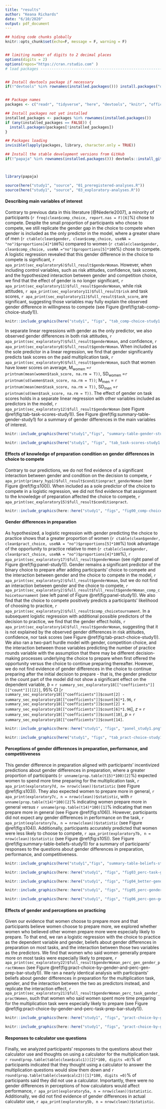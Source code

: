 ```yaml
---
title: "results"
author: "Keana Richards"
date: "6/10/2020"
output: pdf_document
---
```


```r

## hiding code chunks globally 
knitr::opts_chunk$set(echo=F, message = F, warning = F)


## limiting number of digits to 2 decimal places
options(digits = 2)
options(repos="https://cran.rstudio.com" )
# load packages -----------------------------------------------------------


## Install devtools package if necessary
if(!"devtools" %in% rownames(installed.packages())) install.packages("devtools")


## Package names
packages <- c("readr", "tidyverse", "here", "devtools", "knitr", "officer", "summarytools")

## Install packages not yet installed
installed_packages <- packages %in% rownames(installed.packages())
if (any(installed_packages == FALSE)) {
  install.packages(packages[!installed_packages])
}

## Packages loading
invisible(lapply(packages, library, character.only = TRUE))

## Install the stable development versions from GitHub
if(!"papaja" %in% rownames(installed.packages())) devtools::install_github("crsh/papaja")



library(papaja)

source(here("study1", "source", "01_preregistered-analyses.R"))
source(here("study1", "source", "03_exploratory-analyses.R"))

```

#### Describing main variables of interest

Contrary to previous data in this literature [@Niederle2007], a minority of participants (`r freq(clean$comp_choice, report.nas = F)[6]`%) chose to compete. Despite the small proportion of participants who chose to compete, we still replicate the gender gap in the choice to compete when gender is included as the only predictor in the model, where a greater share of men (`r ctable(clean$gender, clean$comp_choice, useNA = "no")$proportions[4]*100`%) compared to women (`r ctable(clean$gender, clean$comp_choice, useNA ="no")$proportions[5]*100`%) chose to compete. A logistic regression revealed that this gender difference in the choice to compete is significant, `r apa_print(sec_exploratory6)$full_result$genderWoman`. However, when including control variables, such as risk attitudes, confidence, task scores, and the hypothesized interaction between gender and competition choice, we find that the effect of gender is no longer significant, `r apa_print(sec_exploratory11)$full_result$genderWoman`, while risk attitudes, `r apa_print(sec_exploratory11)$full_result$risk` and task scores, `r apa_print(sec_exploratory11)$full_result$task_score`, are significant, suggesting those variables may fully explain the observed gender difference in willingness to compete (see Figure \@ref(fig:tab-comp-choice-study1)). 


```r
knitr::include_graphics(here("study1", "figs", "tab_comp-choice-study1.png"))
```

In separate linear regressions with gender as the only predictor, we also observed gender differences in both risk attitudes, `r apa_print(sec_exploratory7)$full_result$genderWoman`, and confidence, `r apa_print(sec_exploratory8)$full_result$genderWoman`. When included as the sole predictor in a linear regression, we find that gender significantly predicts task scores on the paid multiplication task, `r apa_print(sec_exploratory9)$full_result$genderWoman`, such that women have lower scores on average, M~women~ =`r printnum(mean(women$task_score, na.rm = T))`, SD~women~ =`r printnum(sd(women$task_score, na.rm = T))`; M~men~ = `r printnum(mean(men$task_score, na.rm = T))`, SD~men~ =`r printnum(sd(men$task_score, na.rm = T))`. The effect of gender on task scores holds in a separate linear regression with other variables included as predictors in the model, `r apa_print(sec_exploratory12)$full_result$genderWoman` (see Figure \@ref(fig:tab-task-scores-study1)). See Figure \@ref(fig:summary-table-gender-study1) for a summary of gender differences in the main variables of interest. 


```r
knitr::include_graphics(here("study1","figs", "summary-table-gender-study1.png"))
```

```r
knitr::include_graphics(here("study1", "figs", "tab_task-scores-study1.png"))
```

#### Effects of knowledge of preparation condition on gender differences in choice to compete  

Contrary to our predictions, we do not find evidence of a significant interaction between gender and condition on the decision to compete, `r apa_print(primary_hyp1)$full_result$conditionpract_genderWoman` (see Figure \@ref(fig:s100)). When included as a sole predictor of the choice to compete in a logistic regression, we did not find evidence that assignment to the knowledge of preparation affected the choice to compete, `r apa_print(sec_exploratory15)$full_result$conditionpract`. 


```r
knitr::include_graphics(here::here("study1", "figs", "fig00_comp-choice-by-gender-and-cond-bar.png"))

```

#### Gender differences in preparation 

As hypothesized, a logistic regression with gender predicting the choice to practice shows that a greater proportion of women (`r ctable(clean$gender, clean$pract_choice, useNA = "no")$proportions[5]*100`%) took advantage of the opportunity to practice relative to men (`r ctable(clean$gender, clean$pract_choice, useNA = "no")$proportions[4]*100`%), `r apa_print(sec_exploratory17)$full_result$genderWoman` (see right panel of Figure \@ref(fig:panel-study1)). Gender remains a significant predictor of the binary choice to prepare after adding participants' choice to compete and the interaction between gender and the choice to compete in the model, `r apa_print(sec_exploratory2)$full_result$genderWoman`, but we do not find an interaction between gender and the choice to compete, `r apa_print(sec_exploratory2)$full_result$full_result$genderWoman_comp_choicetournament` (see left panel of Figure \@ref(fig:panel-study1)). We also find that the choice to compete positively predicts a participants' likelihood of choosing to practice, `r apa_print(sec_exploratory2)$full_result$comp_choicetournament`. In a subsequent logistic regression with additional possible predictors of the decision to practice, we find that the gender effect holds, `r apa_print(sec_exploratory14)$full_result$genderWoman`, suggesting that it is not explained by the observed gender differences in risk attitudes, confidence, nor task scores (see Figure \@ref(fig:tab-pract-choice-study1)). We also ran a two-part hurdle model with gender, competition choice, and the interaction between those variables predicting the number of practice rounds variable with the assumption that there may be different decision-making processes underlying the choice to prepare when first offered the opportunity versus the choice to continue preparing thereafter. However, we do not find evidence of gender differences in the choice to continue preparing after the initial decision to prepare - that is, the gender predictor in the count part of the model did not show a significant effect on the dependent variable, *b* = `r summary_sec_exploratory18[["coefficients"]][["count"]][[2]]`, 95% CI [`r summary_sec_exploratory18[["coefficients"]]$count[2] - summary_sec_exploratory18[["coefficients"]]$count[6]*1.96`, `r summary_sec_exploratory18[["coefficients"]]$count[2] + summary_sec_exploratory18[["coefficients"]]$count[6]*1.96`], *z* = `r summary_sec_exploratory18[["coefficients"]]$count[10]`, *p* = `r summary_sec_exploratory18[["coefficients"]]$count[14]`. 


```r
knitr::include_graphics(here::here("study1", "figs", "panel_study1.png"))

```


```r
knitr::include_graphics(here("study1", "figs", "tab_pract-choice-study1.png"))
```


#### Perceptions of gender differences in preparation, performance, and competitiveness

This gender difference in preparation aligned with participants' incentivized predictions about gender differences in preparation, where a greater proportion of participants (`r unname(prop.table(t15)*100)[2]`%) expected women to spend more time preparing for the multiplication task, `r apa_print(exploratory7d, n= nrow(clean))$statistic` (see Figure \@ref(fig:s103)). They also expected women to prepare more in general, `r apa_print(exploratory7c, n = nrow(clean))$statistic`, with `r unname(prop.table(t14)*100)[2]`% indicating women prepare more in general versus `r unname(prop.table(t14)*100)[1]`% indicating that men prepare more in general (see Figure \@ref(fig:s106)). However, participants did not expect any gender differences in performance on the task, `r apa_print(exploratory7a, n = nrow(clean))$statistic` (see Figure \@ref(fig:s104)). Additionally, participants accurately predicted that women were less likely to choose to compete, `r apa_print(exploratory7b, n = nrow(clean))$statistic` (see Figure \@ref(fig:s105)). See Figure \@ref(fig:summary-table-beliefs-study1)) for a summary of participants' responses to the questions about gender differences in preparation, performance, and competitiveness.


```r
knitr::include_graphics(here("study1","figs", "summary-table-beliefs-study1.png"))
```


```r

knitr::include_graphics(here::here("study1", "figs", "fig03_perc-task-gender-pract.png"))

```

```r
knitr::include_graphics(here::here("study1", "figs", "fig04_better-gender-guess.png"))

```


```r
knitr::include_graphics(here::here("study1", "figs", "fig05_perc-gender-comp.png"))

```


```r
knitr::include_graphics(here::here("study1", "figs", "fig06_perc-gen-gender-pract.png"))

```


#### Effects of gender and perceptions on practicing 

Given our evidence that women choose to prepare more and that participants believe women choose to prepare more, we explored whether women who believed other women prepare more were especially likely to prepare. To that end, we ran a logistic regression with the choice to practice as the dependent variable and gender, beliefs about gender differences in preparation on most tasks, and the interaction between those two variables as the predictors. We find that women who said women generally prepare more on most tasks were especially likely to prepare, `r apa_print(sec_exploratory22)$full_result$genderWoman_perc_gen_gender_practWomen` (see Figure \@ref(fig:pract-choice-by-gender-and-perc-gen-prep-bar-study1)). We ran a nearly identical analysis with participants' beliefs about gender differences in preparation for the multiplication task, gender, and the interaction between the two as predictors instead, and replicate the interaction effect, `r apa_print(sec_exploratory21)$full_result$genderWoman_perc_task_gender_practWomen`, such that women who said women spent more time preparing for the multiplication task were especially likely to prepare (see Figure \@ref(fig:pract-choice-by-gender-and-perc-task-prep-bar-study1)).    

```r
knitr::include_graphics(here::here("study1", "figs", "pract-choice-by-gender-and-perc-gen-prep-bar-study1.png"))

```

```r
knitr::include_graphics(here::here("study1", "figs", "pract-choice-by-gender-and-perc-task-prep-bar-study1.png"))

```


#### Responses to calculator use questions

Finally, we analyzed participants' responses to the questions about their calculator use and thoughts on using a calculator for the multiplication task. `r round(prop.table(table(clean$calc1))[2]*100, digits =0)`% of participants indicated that they thought using a calculator to answer the multiplication questions would slow them down and `r round(prop.table(table(clean$calc2))[1]*100, digits =0)`% of participants said they did not use a calculator. Importantly, there were no gender differences in perceptions of how calculators would affect performance, `r apa_print(exploratory5a, n = nrow(clean))$statistic`. Additionally, we did not find evidence of gender differences in actual calculator use, `r apa_print(exploratory5b, n = nrow(clean))$statistic`. 
